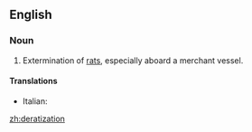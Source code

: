 ==English==

===Noun===
{{en-noun}}

# {{jocular|or|nonstandard}} Extermination of [[rat]]s, especially aboard a merchant vessel.

====Translations====
{{trans-top|deratization}}
*Italian: {{t-|it|derattizzazione|f}}
{{trans-mid}}

{{trans-bottom}}

[[zh:deratization]]